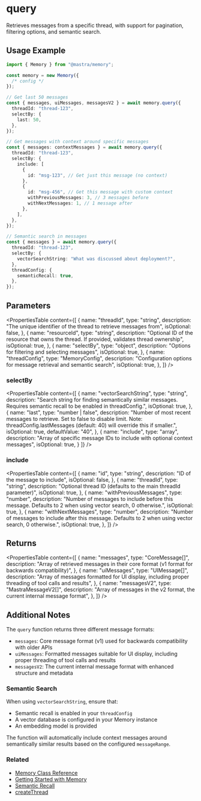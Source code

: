 # query

Retrieves messages from a specific thread, with support for pagination, filtering options, and semantic search.

## Usage Example

```typescript
import { Memory } from "@mastra/memory";

const memory = new Memory({
  /* config */
});

// Get last 50 messages
const { messages, uiMessages, messagesV2 } = await memory.query({
  threadId: "thread-123",
  selectBy: {
    last: 50,
  },
});

// Get messages with context around specific messages
const { messages: contextMessages } = await memory.query({
  threadId: "thread-123",
  selectBy: {
    include: [
      {
        id: "msg-123", // Get just this message (no context)
      },
      {
        id: "msg-456", // Get this message with custom context
        withPreviousMessages: 3, // 3 messages before
        withNextMessages: 1, // 1 message after
      },
    ],
  },
});

// Semantic search in messages
const { messages } = await memory.query({
  threadId: "thread-123",
  selectBy: {
    vectorSearchString: "What was discussed about deployment?",
  },
  threadConfig: {
    semanticRecall: true,
  },
});
```

## Parameters

<PropertiesTable
  content={[
    {
      name: "threadId",
      type: "string",
      description:
        "The unique identifier of the thread to retrieve messages from",
      isOptional: false,
    },
    {
      name: "resourceId",
      type: "string",
      description:
        "Optional ID of the resource that owns the thread. If provided, validates thread ownership",
      isOptional: true,
    },
    {
      name: "selectBy",
      type: "object",
      description: "Options for filtering and selecting messages",
      isOptional: true,
    },
    {
      name: "threadConfig",
      type: "MemoryConfig",
      description: "Configuration options for message retrieval and semantic search",
      isOptional: true,
    },
  ]}
/>

### selectBy

<PropertiesTable
  content={[
    {
      name: "vectorSearchString",
      type: "string",
      description: "Search string for finding semantically similar messages. Requires semantic recall to be enabled in threadConfig.",
      isOptional: true,
    },
    {
      name: "last",
      type: "number | false",
      description:
        "Number of most recent messages to retrieve. Set to false to disable limit. Note: threadConfig.lastMessages (default: 40) will override this if smaller.",
      isOptional: true,
      defaultValue: "40",
    },
    {
      name: "include",
      type: "array",
      description: "Array of specific message IDs to include with optional context messages",
      isOptional: true,
    }
  ]}
/>

### include

<PropertiesTable
  content={[
    {
      name: "id",
      type: "string",
      description: "ID of the message to include",
      isOptional: false,
    },
    {
      name: "threadId",
      type: "string",
      description: "Optional thread ID (defaults to the main threadId parameter)",
      isOptional: true,
    },
    {
      name: "withPreviousMessages",
      type: "number",
      description:
        "Number of messages to include before this message. Defaults to 2 when using vector search, 0 otherwise.",
      isOptional: true,
    },
    {
      name: "withNextMessages",
      type: "number",
      description:
        "Number of messages to include after this message. Defaults to 2 when using vector search, 0 otherwise.",
      isOptional: true,
    },
  ]}
/>

## Returns

<PropertiesTable
  content={[
    {
      name: "messages",
      type: "CoreMessage[]",
      description: "Array of retrieved messages in their core format (v1 format for backwards compatibility)",
    },
    {
      name: "uiMessages",
      type: "UIMessage[]",
      description: "Array of messages formatted for UI display, including proper threading of tool calls and results",
    },
    {
      name: "messagesV2",
      type: "MastraMessageV2[]",
      description: "Array of messages in the v2 format, the current internal message format",
    },
  ]}
/>

## Additional Notes

The `query` function returns three different message formats:

- `messages`: Core message format (v1) used for backwards compatibility with older APIs
- `uiMessages`: Formatted messages suitable for UI display, including proper threading of tool calls and results  
- `messagesV2`: The current internal message format with enhanced structure and metadata

### Semantic Search

When using `vectorSearchString`, ensure that:
- Semantic recall is enabled in your `threadConfig` 
- A vector database is configured in your Memory instance
- An embedding model is provided

The function will automatically include context messages around semantically similar results based on the configured `messageRange`.

### Related

- [Memory Class Reference](/reference/memory/Memory.mdx)
- [Getting Started with Memory](/docs/memory/overview.mdx)
- [Semantic Recall](/docs/memory/semantic-recall.mdx)
- [createThread](/reference/memory/createThread.mdx)
